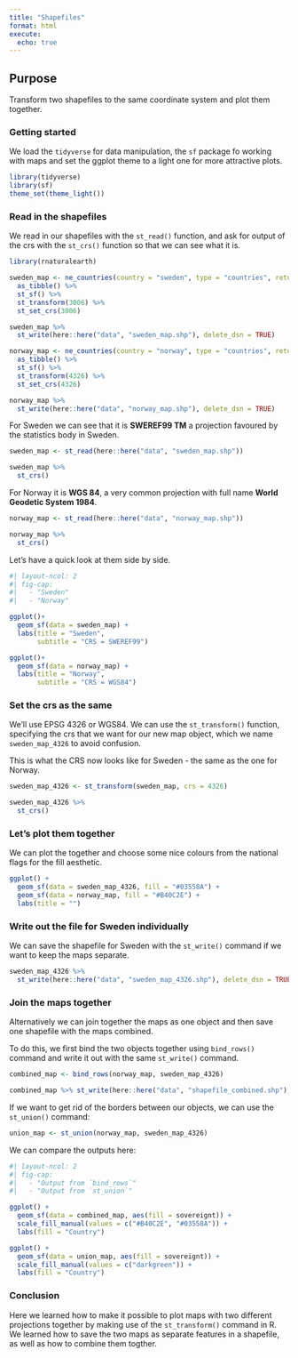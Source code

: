 ```yaml
---
title: "Shapefiles"
format: html
execute: 
  echo: true
---
```


## Purpose

Transform two shapefiles to the same coordinate system and plot them together.

### Getting started

We load the `tidyverse` for data manipulation, the `sf` package fo working with maps and set the ggplot theme to a light one for more attractive plots.

```r
library(tidyverse)
library(sf)
theme_set(theme_light())
```

### Read in the shapefiles

We read in our shapefiles with the `st_read()` function, and ask for output of the crs with the `st_crs()` function so that we can see what it is.

```r
library(rnaturalearth)

sweden_map <- ne_countries(country = "sweden", type = "countries", returnclass = "sf", scale = "medium") %>% 
  as_tibble() %>% 
  st_sf() %>% 
  st_transform(3006) %>% 
  st_set_crs(3006)

sweden_map %>% 
  st_write(here::here("data", "sweden_map.shp"), delete_dsn = TRUE)

norway_map <- ne_countries(country = "norway", type = "countries", returnclass = "sf", scale = "medium") %>% 
  as_tibble() %>% 
  st_sf() %>% 
  st_transform(4326) %>% 
  st_set_crs(4326)

norway_map %>% 
  st_write(here::here("data", "norway_map.shp"), delete_dsn = TRUE)
```

For Sweden we can see that it is **SWEREF99 TM** a projection favoured by the statistics body in Sweden.

```r
sweden_map <- st_read(here::here("data", "sweden_map.shp"))

sweden_map %>% 
  st_crs()
```

For Norway it is **WGS 84**, a very common projection with full name **World Geodetic System 1984**.

```r
norway_map <- st_read(here::here("data", "norway_map.shp"))

norway_map %>% 
  st_crs()
```

Let's have a quick look at them side by side.

```r
#| layout-ncol: 2
#| fig-cap: 
#|   - "Sweden"
#|   - "Norway"

ggplot()+ 
  geom_sf(data = sweden_map) +
  labs(title = "Sweden",
       subtitle = "CRS = SWEREF99")

ggplot()+ 
  geom_sf(data = norway_map) +
  labs(title = "Norway",
       subtitle = "CRS = WGS84")
```


### Set the crs as the same

We'll use EPSG 4326 or WGS84. We can use the `st_transform()` function, specifying the crs that we want for our new map object, which we name `sweden_map_4326` to avoid confusion.

This is what the CRS now looks like for Sweden - the same as the one for Norway.

```r
sweden_map_4326 <- st_transform(sweden_map, crs = 4326)

sweden_map_4326 %>% 
  st_crs()
```

### Let's plot them together

We can plot the together and choose some nice colours from the national flags for the fill aesthetic.

```r
ggplot() +
  geom_sf(data = sweden_map_4326, fill = "#03558A") +
  geom_sf(data = norway_map, fill = "#B40C2E") +
  labs(title = "")
```

### Write out the file for Sweden individually

We can save the shapefile for Sweden with the `st_write()` command if we want to keep the maps separate.

```r
sweden_map_4326 %>% 
  st_write(here::here("data", "sweden_map_4326.shp"), delete_dsn = TRUE)
```

### Join the maps together

Alternatively we can join together the maps as one object and then save one shapefile with the maps combined. 

To do this, we first bind the two objects together using `bind_rows()` command and write it out with the same `st_write()` command.

```r
combined_map <- bind_rows(norway_map, sweden_map_4326)

combined_map %>% st_write(here::here("data", "shapefile_combined.shp"), delete_dsn = TRUE)
```

If we want to get rid of the borders between our objects, we can use the `st_union()` command:

```r
union_map <- st_union(norway_map, sweden_map_4326)
```

We can compare the outputs here:

```r
#| layout-ncol: 2
#| fig-cap: 
#|   - "Output from `bind_rows`"
#|   - "Output from `st_union`"

ggplot() +
  geom_sf(data = combined_map, aes(fill = sovereignt)) +
  scale_fill_manual(values = c("#B40C2E", "#03558A")) +
  labs(fill = "Country")

ggplot() +
  geom_sf(data = union_map, aes(fill = sovereignt)) +
  scale_fill_manual(values = c("darkgreen")) +
  labs(fill = "Country")
```

### Conclusion

Here we learned how to make it possible to plot maps with two different projections together by making use of the `st_transform()` command in R. We learned how to save the two maps as separate features in a shapefile, as well as how to combine them togther.

